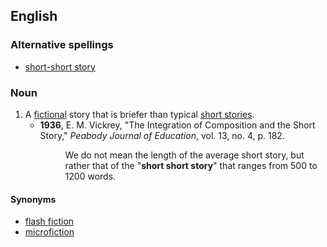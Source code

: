 ==English==

===Alternative spellings===
*[[short-short story]]

===Noun===
{{en-noun|sg=[[short]] [[short]] [[story]]|short short stories}}

# A [[fictional]] story that is briefer than typical [[short story|short stories]].
#*'''1936''', E. M. Vickrey, "The Integration of Composition and the Short Story," ''Peabody Journal of Education'', vol. 13, no. 4, p. 182.
#*:We do not mean the length of the average short story, but rather that of the "'''short short story'''" that ranges from 500 to 1200 words.

====Synonyms====
*[[flash fiction]]
*[[microfiction]]